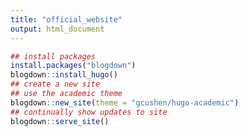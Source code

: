 ```yaml
---
title: "official_website"
output: html_document
---
```


``` r
## install packages
install.packages("blogdown")
blogdown::install_hugo()
## create a new site
## use the academic theme
blogdown::new_site(theme = "gcushen/hugo-academic")
## continually show updates to site
blogdown::serve_site()
```

